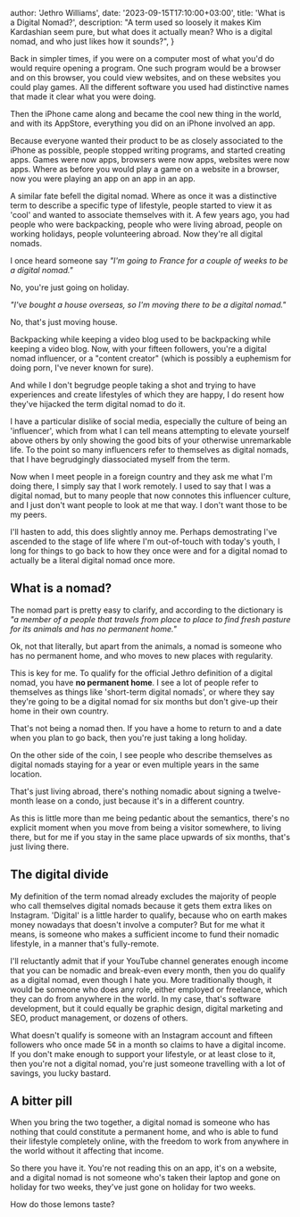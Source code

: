 
  author: 'Jethro Williams',
  date: '2023-09-15T17:10:00+03:00',
  title: 'What is a Digital Nomad?',
  description: "A term used so loosely it makes Kim Kardashian seem pure, but what does it actually mean? Who is a digital nomad, and who just likes how it sounds?",
}


Back in simpler times, if you were on a computer most of what you'd do would require opening a program. One such program would be a browser and on this browser, you could view websites, and on these websites you could play games. All the different software you used had distinctive names that made it clear what you were doing.

Then the iPhone came along and became the cool new thing in the world, and with its AppStore, everything you did on an iPhone involved an app.

Because everyone wanted their product to be as closely associated to the iPhone as possible, people stopped writing programs, and started creating apps. Games were now apps, browsers were now apps, websites were now apps. Where as before you would play a game on a website in a browser, now you were playing an app on an app in an app.

A similar fate befell the digital nomad. Where as once it was a distinctive term to describe a specific type of lifestyle, people started to view it as 'cool' and wanted to associate themselves with it. A few years ago, you had people who were backpacking, people who were living abroad, people on working holidays, people volunteering abroad. Now they're all digital nomads.

I once heard someone say _"I'm going to France for a couple of weeks to be a digital nomad."_

No, you're just going on holiday.

_"I've bought a house overseas, so I'm moving there to be a digital nomad."_

No, that's just moving house.

Backpacking while keeping a video blog used to be backpacking while keeping a video blog. Now, with your fifteen followers, you're a digital nomad influencer, or a "content creator" (which is possibly a euphemism for doing porn, I've never known for sure).

And while I don't begrudge people taking a shot and trying to have experiences and create lifestyles of which they are happy, I do resent how they've hijacked the term digital nomad to do it.

I have a particular dislike of social media, especially the culture of being an 'influencer', which from what I can tell means attempting to elevate yourself above others by only showing the good bits of your otherwise unremarkable life. To the point so many influencers refer to themselves as digital nomads, that I have begrudgingly diassociated myself from the term.

Now when I meet people in a foreign country and they ask me what I'm doing there, I simply say that I work remotely. I used to say that I was a digital nomad, but to many people that now connotes this influencer culture, and I just don't want people to look at me that way. I don't want those to be my peers.

I'll hasten to add, this does slightly annoy me. Perhaps demostrating I've ascended to the stage of life where I'm out-of-touch with today's youth, I long for things to go back to how they once were and for a digital nomad to actually be a literal digital nomad once more.

## What is a nomad?

The nomad part is pretty easy to clarify, and according to the dictionary is _"a member of a people that travels from place to place to find fresh pasture for its animals and has no permanent home."_

Ok, not that literally, but apart from the animals, a nomad is someone who has no permanent home, and who moves to new places with regularity.

This is key for me. To qualify for the official Jethro definition of a digital nomad, you have **no permanent home**. I see a lot of people refer to themselves as things like 'short-term digital nomads', or where they say they're going to be a digital nomad for six months but don't give-up their home in their own country.

That's not being a nomad then. If you have a home to return to and a date when you plan to go back, then you're just taking a long holiday.

On the other side of the coin, I see people who describe themselves as digital nomads staying for a year or even multiple years in the same location.

That's just living abroad, there's nothing nomadic about signing a twelve-month lease on a condo, just because it's in a different country.

As this is little more than me being pedantic about the semantics, there's no explicit moment when you move from being a visitor somewhere, to living there, but for me if you stay in the same place upwards of six months, that's just living there.

## The digital divide

My definition of the term nomad already excludes the majority of people who call themselves digital nomads because it gets them extra likes on Instagram. 'Digital' is a little harder to qualify, because who on earth makes money nowadays that doesn't involve a computer? But for me what it means, is someone who makes a sufficient income to fund their nomadic lifestyle, in a manner that's fully-remote.

I'll reluctantly admit that if your YouTube channel generates enough income that you can be nomadic and break-even every month, then you do qualify as a digital nomad, even though I hate you. More traditionally though, it would be someone who does any role, either employed or freelance, which they can do from anywhere in the world. In my case, that's software development, but it could equally be graphic design, digital marketing and SEO, product management, or dozens of others.

What doesn't qualify is someone with an Instagram account and fifteen followers who once made 5¢ in a month so claims to have a digital income. If you don't make enough to support your lifestyle, or at least close to it, then you're not a digital nomad, you're just someone travelling with a lot of savings, you lucky bastard.

## A bitter pill

When you bring the two together, a digital nomad is someone who has nothing that could constitute a permanent home, and who is able to fund their lifestyle completely online, with the freedom to work from anywhere in the world without it affecting that income.

So there you have it. You're not reading this on an app, it's on a website, and a digital nomad is not someone who's taken their laptop and gone on holiday for two weeks, they've just gone on holiday for two weeks.

How do those lemons taste?
